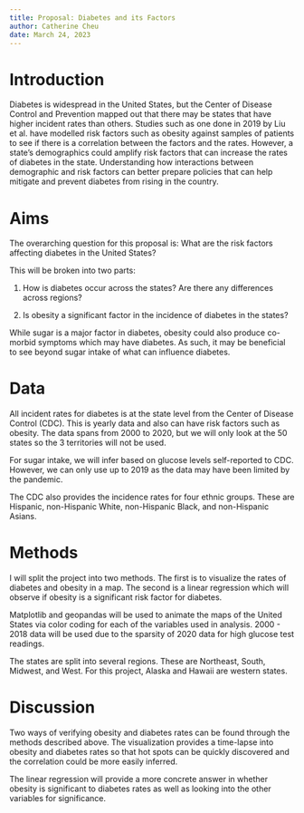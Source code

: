 ```yaml
---
title: Proposal: Diabetes and its Factors
author: Catherine Cheu
date: March 24, 2023
---
```


# Introduction

Diabetes is widespread in the United States, but the Center of Disease Control and Prevention mapped out that there may be states that have higher incident rates than others.
Studies such as one done in 2019 by Liu et al. have modelled risk factors such as obesity against samples of patients to see if there is a correlation between the factors and the rates.
However, a state's demographics could amplify risk factors that can increase the rates of diabetes in the state. Understanding how interactions between demographic and risk factors can better prepare policies that can help mitigate and prevent diabetes from rising in the country.

# Aims

The overarching question for this proposal is: What are the risk factors affecting diabetes in the United States?

This will be broken into two parts:

1. How is diabetes occur across the states? Are there any differences across regions?

2. Is obesity a significant factor in the incidence of diabetes in the states?

While sugar is a major factor in diabetes, obesity could also produce co-morbid symptoms which may have diabetes. As such, it may be beneficial to see beyond sugar intake of what can influence diabetes.

# Data

All incident rates for diabetes is at the state level from the Center of Disease Control (CDC). This is yearly data and also can have risk factors such as obesity.
The data spans from 2000 to 2020, but we will only look at the 50 states so the 3 territories will not be used.

For sugar intake, we will infer based on glucose levels self-reported to CDC. However, we can only use up to 2019 as the data may have been limited by the pandemic.

The CDC also provides the incidence rates for four ethnic groups. These are Hispanic, non-Hispanic White, non-Hispanic Black, and non-Hispanic Asians.

# Methods

I will split the project into two methods. The first is to visualize the rates of diabetes and obesity in a map. The second is a linear regression which will observe if obesity is a significant risk factor for diabetes.

Matplotlib and geopandas will be used to animate the maps of the United States via color coding for each of the variables used in analysis. 2000 - 2018 data will be used due to the sparsity of 2020 data for high glucose test readings.

The states are split into several regions. These are Northeast, South, Midwest, and West. For this project, Alaska and Hawaii are western states.

# Discussion

Two ways of verifying obesity and diabetes rates can be found through the methods described above. The visualization provides a time-lapse into obesity and diabetes rates so that hot spots can be quickly discovered and the correlation could be more easily inferred.

The linear regression will provide a more concrete answer in whether obesity is significant to diabetes rates as well as looking into the other variables for significance.